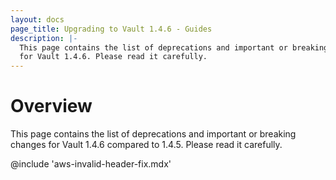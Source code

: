 ```yaml
---
layout: docs
page_title: Upgrading to Vault 1.4.6 - Guides
description: |-
  This page contains the list of deprecations and important or breaking changes
  for Vault 1.4.6. Please read it carefully.
---
```


# Overview

This page contains the list of deprecations and important or breaking changes
for Vault 1.4.6 compared to 1.4.5. Please read it carefully.

@include 'aws-invalid-header-fix.mdx'
